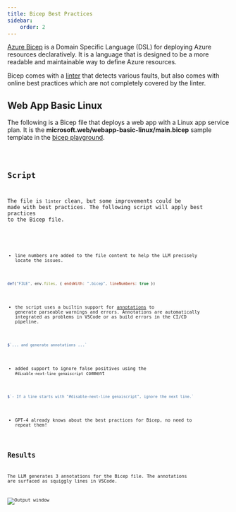 ```yaml
---
title: Bicep Best Practices
sidebar:
    order: 2
---
```


[Azure Bicep](https://learn.microsoft.com/en-us/azure/azure-resource-manager/bicep/overview?tabs=bicep) is a Domain Specific Language (DSL) for deploying Azure resources declaratively. 
It is a language that is designed to be a more readable 
and maintainable way to define Azure resources. 

Bicep comes with a [linter](https://learn.microsoft.com/en-us/azure/azure-resource-manager/bicep/linter) that detects various faults, but also comes with
online best practices which are not completely covered by the linter.

## Web App Basic Linux

The following is a Bicep file that deploys a web app with a Linux app service plan.
It is the **microsoft.web/webapp-basic-linux/main.bicep** 
sample template in the [bicep playground](https://azure.github.io/bicep/).

<Code code={bicepSource} wrap={true} lang="bicep" title="web-app-basic-linux.bicep" />

## Script

The file is `linter` clean, but some improvements could be made with best practices.
The following script will apply best practices to the Bicep file.

<Code code={scriptSource} wrap={true} lang="js" title="bicep-best-practices.genai.js" />

- line numbers are added to the file content to help the LLM precisely locate the issues.

```js "lineNumbers"
def("FILE", env.files, { endsWith: ".bicep", lineNumbers: true })
```

- the script uses a builtin support for [annotations](/genaiscript/reference/scripts/annotations) 
to generate parseable warnings and errors. Annotations are automatically integrated as problems 
in VSCode or as build errors in the CI/CD pipeline.

```js "annotations"
$`... and generate annotations ...`
```

- added support to ignore false positives using the `#disable-next-line genaiscript`
comment

```js wrap
$`- If a line starts with "#disable-next-line genaiscript", ignore the next line.`
```

- GPT-4 already knows about the best practices for Bicep, no need to repeat them!

## Results

The LLM generates 3 annotations for the Bicep file. The annotations are surfaced 
as squiggly lines in VSCode.

![Output window](./bicep-best-practices.png)